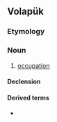 ==Volapük==

===Etymology===
{{prefix|be|seid|lang=vo}}

===Noun===
{{vo-noun}}

# [[occupation]]

====Declension====
{{vo-decl-noun}}

====Derived terms====
* {{l|vo|beseidan}}